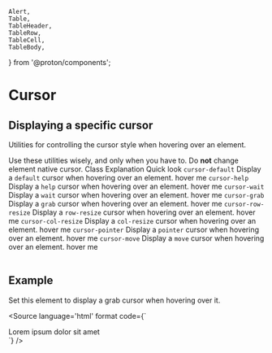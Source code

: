     Alert,
    Table,
    TableHeader,
    TableRow,
    TableCell,
    TableBody,
} from '@proton/components';

<Meta title={getTitle(__filename)} />

# Cursor

## Displaying a specific cursor

Utilities for controlling the cursor style when hovering over an element.

<Alert type="warning">
    Use these utilities wisely, and only when you have to. Do <strong className="text-uppercase">not</strong> change element native cursor.
</Alert>

<Table className="color-norm">
    <TableHeader>
        <TableRow>
            <TableCell type="header">
                Class
            </TableCell>
            <TableCell type="header" className="w50">
                Explanation
            </TableCell>
            <TableCell type="header" className="text-right">
                Quick look
            </TableCell>
        </TableRow>
    </TableHeader>
    <TableBody>
        <TableRow>
            <TableCell>
                <code>cursor-default</code>
            </TableCell>
            <TableCell>
                Display a <code>default</code> cursor when hovering over an element.
            </TableCell>
            <TableCell className="text-right">
                <span className="inline-block border py0-25 px0-5 cursor-default">
                    hover me
                </span>
            </TableCell>
        </TableRow>
        <TableRow>
            <TableCell>
                <code>cursor-help</code>
            </TableCell>
            <TableCell>
                Display a <code>help</code> cursor when hovering over an element.
            </TableCell>
            <TableCell className="text-right">
                <span className="inline-block border py0-25 px0-5 cursor-help">
                    hover me
                </span>
            </TableCell>
        </TableRow>
        <TableRow>
            <TableCell>
                <code>cursor-wait</code>
            </TableCell>
            <TableCell>
                Display a <code>wait</code> cursor when hovering over an element.
            </TableCell>
            <TableCell className="text-right">
                <span className="inline-block border py0-25 px0-5 cursor-wait">
                    hover me
                </span>
            </TableCell>
        </TableRow>
        <TableRow>
            <TableCell>
                <code>cursor-grab</code>
            </TableCell>
            <TableCell>
                Display a <code>grab</code> cursor when hovering over an element.
            </TableCell>
            <TableCell className="text-right">
                <span className="inline-block border py0-25 px0-5 cursor-grab">
                    hover me
                </span>
            </TableCell>
        </TableRow>
        <TableRow>
            <TableCell>
                <code>cursor-row-resize</code>
            </TableCell>
            <TableCell>
                Display a <code>row-resize</code> cursor when hovering over an element.
            </TableCell>
            <TableCell className="text-right">
                <span className="inline-block border py0-25 px0-5 cursor-row-resize">
                    hover me
                </span>
            </TableCell>
        </TableRow>
        <TableRow>
            <TableCell>
                <code>cursor-col-resize</code>
            </TableCell>
            <TableCell>
                Display a <code>col-resize</code> cursor when hovering over an element.
            </TableCell>
            <TableCell className="text-right">
                <span className="inline-block border py0-25 px0-5 cursor-col-resize">
                    hover me
                </span>
            </TableCell>
        </TableRow>
        <TableRow>
            <TableCell>
                <code>cursor-pointer</code>
            </TableCell>
            <TableCell>
                Display a <code>pointer</code> cursor when hovering over an element.
            </TableCell>
            <TableCell className="text-right">
                <span className="inline-block border py0-25 px0-5 cursor-pointer">
                    hover me
                </span>
            </TableCell>
        </TableRow>
        <TableRow>
            <TableCell>
                <code>cursor-move</code>
            </TableCell>
            <TableCell>
                Display a <code>move</code> cursor when hovering over an element.
            </TableCell>
            <TableCell className="text-right">
                <span className="inline-block border py0-25 px0-5 cursor-move">
                    hover me
                </span>
            </TableCell>
        </TableRow>
    </TableBody>
</Table>

## Example

Set this element to display a grab cursor when hovering over it.

<Source
    language='html'
    format
    code={`
<div className="cursor-grab">Lorem ipsum dolor sit amet</div>
`}
/>
